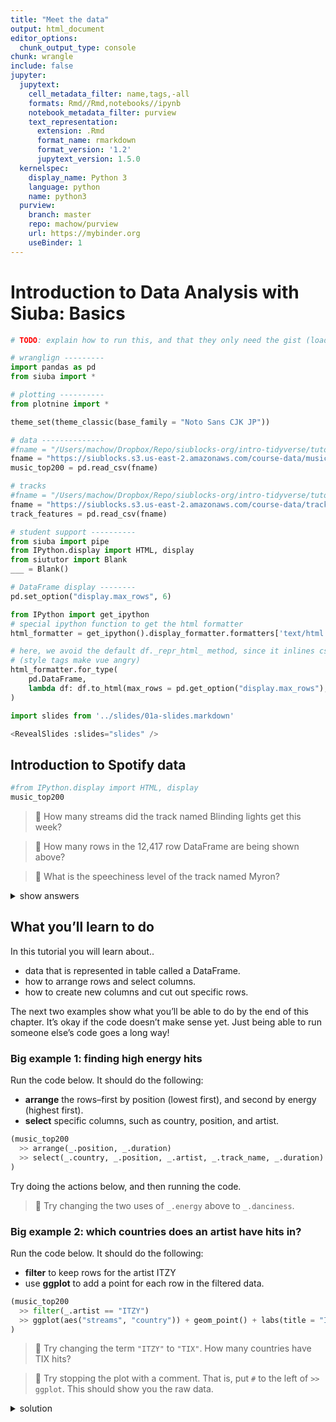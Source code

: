 ```yaml
---
title: "Meet the data"
output: html_document
editor_options: 
  chunk_output_type: console
chunk: wrangle
include: false
jupyter:
  jupytext:
    cell_metadata_filter: name,tags,-all
    formats: Rmd//Rmd,notebooks//ipynb
    notebook_metadata_filter: purview
    text_representation:
      extension: .Rmd
      format_name: rmarkdown
      format_version: '1.2'
      jupytext_version: 1.5.0
  kernelspec:
    display_name: Python 3
    language: python
    name: python3
  purview:
    branch: master
    repo: machow/purview
    url: https://mybinder.org
    useBinder: 1
---
```


# Introduction to Data Analysis with Siuba: Basics


```python
# TODO: explain how to run this, and that they only need the gist (loads tools)

# wranglign ---------
import pandas as pd
from siuba import *

# plotting ----------
from plotnine import *

theme_set(theme_classic(base_family = "Noto Sans CJK JP"))

# data --------------
#fname = "/Users/machow/Dropbox/Repo/siublocks-org/intro-tidyverse/tutorial/data/music200.csv"
fname = "https://siublocks.s3.us-east-2.amazonaws.com/course-data/music200.csv"
music_top200 = pd.read_csv(fname)

# tracks
#fname = "/Users/machow/Dropbox/Repo/siublocks-org/intro-tidyverse/tutorial/data/track_features.csv"
fname = "https://siublocks.s3.us-east-2.amazonaws.com/course-data/track_features.csv"
track_features = pd.read_csv(fname)

# student support ----------
from siuba import pipe
from IPython.display import HTML, display
from siututor import Blank
___ = Blank()

# DataFrame display --------
pd.set_option("display.max_rows", 6)

from IPython import get_ipython
# special ipython function to get the html formatter
html_formatter = get_ipython().display_formatter.formatters['text/html']

# here, we avoid the default df._repr_html_ method, since it inlines css
# (style tags make vue angry)
html_formatter.for_type(
    pd.DataFrame,
    lambda df: df.to_html(max_rows = pd.get_option("display.max_rows"), show_dimensions = True)
)


```

```python
import slides from '../slides/01a-slides.markdown'

<RevealSlides :slides="slides" />


```

## Introduction to Spotify data

```python
#from IPython.display import HTML, display
music_top200
```

> 🔎 How many streams did the track named Blinding lights get this week?

> 🔎 How many rows in the 12,417 row DataFrame are being shown above?

> 🔎 What is the speechiness level of the track named Myron?

<details>
    <summary>show answers</summary>

    * Blinding lights was streamed 7744570 times.
    * 10 rows are being shown from the DataFrame
    * The track named Myron has a speechiness of 0.29
</details>
    


## What you'll learn to do

In this tutorial you will learn about..

* data that is represented in table called a DataFrame.
* how to arrange rows and select columns.
* how to create new columns and cut out specific rows.

The next two examples show what you'll be able to do by the end of this chapter.
It's okay if the code doesn't make sense yet.
Just being able to run someone else's code goes a long way!



### Big example 1: finding high energy hits

Run the code below. It should do the following:

* **arrange** the rows--first by position (lowest first), and second by energy (highest first).
* **select** specific columns, such as country, position, and artist.

```python
(music_top200
  >> arrange(_.position, _.duration)
  >> select(_.country, _.position, _.artist, _.track_name, _.duration)
)
```

Try doing the actions below, and then running the code.

> 🔨 Try changing the two uses of `_.energy` above to `_.danciness`.


### Big example 2: which countries does an artist have hits in?

Run the code below. It should do the following:

* **filter** to keep rows for the artist ITZY
* use **ggplot** to add a point for each row in the filtered data.

```python
(music_top200
  >> filter(_.artist == "ITZY")
  >> ggplot(aes("streams", "country")) + geom_point() + labs(title = "ITZY hits across countries")
)
```


> 🔨 Try changing the term `"ITZY"` to `"TIX"`. How many countries have TIX hits?

> 🔨 Try stopping the plot with a comment. That is, put `#` to the left of `>> ggplot`. This should show you the raw data.

<details>
    <summary>solution</summary>

Here is the solution code...
    
```python
# code with artist changed, and plot commented out
(music_top200
  >> filter(_.artist == "TIX")
  #>> ggplot(aes("streams", "country")) + geom_point() + labs(title = "ITZY hits across countries")
)
```

</details>
